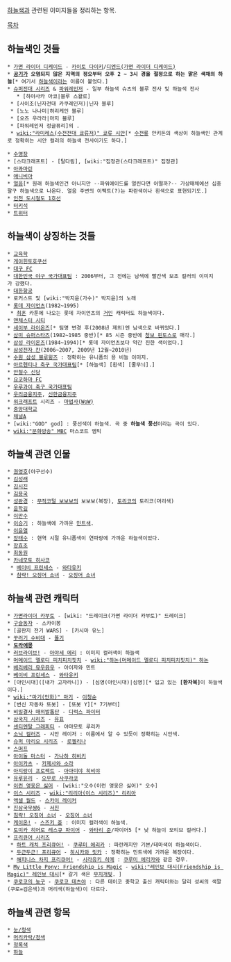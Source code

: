 [[하늘색]]과 관련된 이미지들을 정리하는 항목.


[[목차]]
== 하늘색인 것들 ==
 * [[가면 라이더 디케이드]] - [[카이토 다이키]]/[[디엔드(가면 라이더 디케이드)]]
 * '''[[공기]]가 오염되지 않은 지역의 정오부터 오후 2 ~ 3시 경을 절정으로 하는 맑은 색채의 하늘'''[* 여기서 [[하늘색]]이라는 이름이 붙었다.]
 * [[슈퍼전대 시리즈]] & [[파워레인저]] - 일부 하늘색 슈츠의 블루 전사 및 하늘색 전사
    * [하야사카 아코|블루 스왈로]
  * [사이조(닌자전대 카쿠레인저)|닌자 블루]
  * [노노 나나미|허리케인 블루]
  * [오즈 우라라|마지 블루]
  * [파워레인저 정글퓨리]의 '''{{{#00cccc 샤크 스피릿 레인저}}}'''.
  * [[wiki:"라미레스(수전전대 쿄류저)" 쿄류 시안]][* [[수전룡]] 안키돈의 색상이 하늘색인 관계로 정확히는 시안 컬러의 하늘색 전사이기도 하다.]
  
 * [[수영장]]
 * [스타크래프트] - [탈다림], [wiki:"집정관(스타크래프트)" 집정관]
 * [[아콰마린]]
 * [[애니비아]]
 * [[얼음]][* 원래 하늘색인건 아니지만 --파워에이드를 얼린다면 어떨까?-- 가상매체에선 십중팔구 하늘색으로 나온다. 얼음 주변의 이펙트(?)는 파란색이나 흰색으로 표현되기도.]
 * [[인천 도시철도 1호선]]
 * [[터키석]]
 * [[트위터]]


== 하늘색이 상징하는 것들 ==
 * [[교육학]]
 * [[게이힌토호쿠선]]
 * [[대구 FC]]
 * [[대한민국 야구 국가대표팀]] : 2006부터, 그 전에는 남색에 빨간색 보조 컬러의 이미지가 강했다.
 * [[대한항공]]
 * 로커스트 및 [wiki:"박지윤(가수)" 박지윤]의 노래 '''{{{#00cccc 하늘색 꿈}}}'''
 * [[롯데 자이언츠]](1982~1995)
  * [[최훈]] 카툰에 나오는 롯데 자이언츠의 [[거인]] 캐릭터도 하늘색이다. 
 * [[맨체스터 시티]]
 * [[세이부 라이온즈]][* 팀명 변경 후(2008년 제외)엔 남색으로 바뀌었다.]
 * [[삼미 슈퍼스타즈]](1982~1985 중반)[* 85 시즌 중반에 [[청보 핀토스]]로 매각.]
 * [[삼성 라이온즈]](1984~1994)[* 롯데 자이언츠보다 약간 진한 색이었다.]
 * [[삼성전자 칸]](2006~2007, 2009년 12월~2010년)
 * [[수원 삼성 블루윙즈]] : 정확히는 유니폼의 용 비늘 이미지.
 * [[아르헨티나 축구 국가대표팀]][* [하늘색] [흰색] [줄무늬].]
 * [[안철수 신당]]
 * [[요코하마 FC]]
 * [[우루과이 축구 국가대표팀]]
 * [[우리금융지주]], [[신한금융지주]]
 * [[워크래프트]] 시리즈 - [[마법사(WoW)]]
 * [[중앙대학교]]
 * [[채널A]]
 * [wiki:"GOD" god] : 풍선색이 하늘색. 곡 중 '''하늘색 풍선'''이라는 곡이 있다.
 * [[wiki:"문화방송" MBC]] 마스코트 엠빅

== 하늘색 관련 인물 ==
 * [[권영호]](야구선수)
 * [[김성래]]
 * [[김시진]]
 * [[김용국]]
 * [[성완경]] : [[무적코털 보보보]]의 보보보(복장), [[토리코]]의 토리코(머리색)
 * [[윤학길]]
 * [[이만수]]
 * [[이승기]] : 하늘색에 가까운 [[민트]]색.
 * [[이윤열]]
 * [[장태수]] : 현역 시절 유니폼색이 연파랑에 가까운 하늘색이었다.
 * [[장효조]]
 * [[최동원]]
 * [[카네모토 히사코]]
  * [[베이비 프린세스]] - [[와타유키]]
  * [[침략! 오징어 소녀]] - [[오징어 소녀]]

== 하늘색 관련 캐릭터 ==
 * [[가면라이더 카부토]] - [wiki: "드레이크(가면 라이더 카부토)" 드레이크]
 * [[구슬동자]] - 스카이봉
 * [골판지 전기 WARS] - [카시마 유노]
 * [[꾸러기 수비대]] - [[똘기]]
 * '''[[도라에몽]]'''
 * [[러브라이브!]] - [[아야세 에리]] : 이미지 컬러색이 하늘색
 * [[머메이드 멜로디 피치피치핏치]] - [[wiki:"하논(머메이드 멜로디 피치피치핏치)" 하논]]
 * [[베리베리 뮤우뮤우]] - 아이자와 민트
 * [[베이비 프린세스]] - [[와타유키]]
 * [야인시대]([내가 고자라니]) - [심영(야인시대)|심영][* 입고 있는 '''[환자복]'''이 하늘색이다.]
 * [[wiki:"마기(만화)" 마기]] - [[이청순]]
 * [변신 자동차 또봇] - [또봇 Y][* 7기부터]
 * [[비밀결사 매의발톱단]] - [[디럭스 파이터]]
 * [[삼국지 시리즈]] - [[유표]]
 * [[센티멘탈 그래피티]] - 야마모토 루리카
 * [[소닉 컬러즈]] - 시안 레이저 : 이름에서 알 수 있듯이 정확히는 시안색.
 * [[슈퍼 마리오 시리즈]] - [[로젤리나]]
 * [[스머프]]
 * [[아이돌 마스터]] - [[가나하 히비키]]
 * [[아이카츠]] - [[카제사와 소라]]
 * [[아지랑이 프로젝트]] - [[아마미야 히비야]]
 * [[유루유리]] - [[오무로 사쿠라코]]
 * [[이런 영웅은 싫어]] - [wiki:"오수(이런 영웅은 싫어)" 오수]
 * [[이스 시리즈]] - [[wiki:"리리아(이스 시리즈)" 리리아]]
 * [[액셀 월드]] - [[스카이 레이커]]
 * [[진삼국무쌍6]] - [[서진]]
 * [[침략! 오징어 소녀]] - [[오징어 소녀]]
 * [[케이온!]] - [[스즈키 쥰]] : 이미지 컬러색이 하늘색.
 * [[토미카 히어로 레스큐 파이어]] - [[와타리 준]]/파이어5 [* 낮 하늘이 모티브 컬러다.]
 * [[프리큐어 시리즈]] 
  * [[하트 캐치 프리큐어!]] - [[쿠루미 에리카]] : 파란캐지만 기본/테마색이 하늘색이다.
  * [[두근두근! 프리큐어]] - [[히시카와 릿카]] : 정확히는 민트색에 가까운 복장이다.
  * [[해피니스 차지 프리큐어!]] - [[시라유키 히메]] : [[쿠루미 에리카]]와 같은 경우.
 * [[My Little Pony: Friendship is Magic]] - [[wiki:"레인보 대시(Friendship is Magic)" 레인보 대시]][* 갈기 색은 [[무지개]]빛. ]
 * [[쿠로코의 농구]] - [[쿠로코 테츠야]] : 다른 테이코 중학교 출신 캐릭터와는 달리 성씨의 색깔(쿠로=검은색)과 머리색(하늘색)이 다르다.

== 하늘색 관련 항목 ==
 * [[눈/청색]]
 * [[머리카락/청색]]
 * [[청록색]]
 * [[하늘]]
